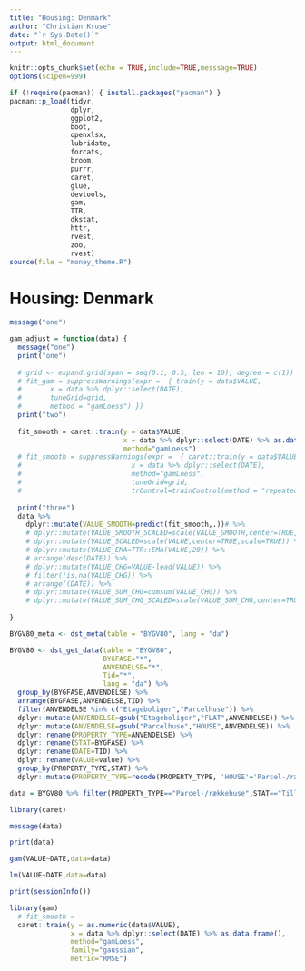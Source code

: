 ```yaml
---
title: "Housing: Denmark"
author: "Christian Kruse"
date: "`r Sys.Date()`"
output: html_document
---
```


```r
knitr::opts_chunk$set(echo = TRUE,include=TRUE,messsage=TRUE)
options(scipen=999)

```

```r
if (!require(pacman)) { install.packages("pacman") }
pacman::p_load(tidyr,
               dplyr,
               ggplot2,
               boot,
               openxlsx,
               lubridate,
               forcats,
               broom,
               purrr,
               caret,
               glue,
               devtools,
               gam,
               TTR,
               dkstat,
               httr,
               rvest,
               zoo,
               rvest)
source(file = "money_theme.R")


```

# Housing: Denmark

```r
message("one")
```

```r
gam_adjust = function(data) {
  message("one")
  print("one")
  
  # grid <- expand.grid(span = seq(0.1, 0.5, len = 10), degree = c(1))
  # fit_gam = suppressWarnings(expr =  { train(y = data$VALUE, 
  #       x = data %>% dplyr::select(DATE),
  #       tuneGrid=grid,
  #       method = "gamLoess") })
  print("two")
  
  fit_smooth = caret::train(y = data$VALUE,
                            x = data %>% dplyr::select(DATE) %>% as.data.frame(),
                            method="gamLoess")
  # fit_smooth = suppressWarnings(expr =  { caret::train(y = data$VALUE, 
  #                           x = data %>% dplyr::select(DATE), 
  #                           method="gamLoess",
  #                           tuneGrid=grid,
  #                           trControl=trainControl(method = "repeatedcv",number = 5,repeats = 1)) })
  
  print("three")
  data %>% 
    dplyr::mutate(VALUE_SMOOTH=predict(fit_smooth,.))# %>%
    # dplyr::mutate(VALUE_SMOOTH_SCALED=scale(VALUE_SMOOTH,center=TRUE,scale=TRUE)) %>%
    # dplyr::mutate(VALUE_SCALED=scale(VALUE,center=TRUE,scale=TRUE)) %>%
    # dplyr::mutate(VALUE_EMA=TTR::EMA(VALUE,20)) %>% 
    # arrange(desc(DATE)) %>% 
    # dplyr::mutate(VALUE_CHG=VALUE-lead(VALUE)) %>% 
    # filter(!is.na(VALUE_CHG)) %>% 
    # arrange((DATE)) %>% 
    # dplyr::mutate(VALUE_SUM_CHG=cumsum(VALUE_CHG)) %>% 
    # dplyr::mutate(VALUE_SUM_CHG_SCALED=scale(VALUE_SUM_CHG,center=TRUE,scale=TRUE))
  
}
```


```r
BYGV80_meta <- dst_meta(table = "BYGV80", lang = "da")
```


```r
BYGV80 <- dst_get_data(table = "BYGV80", 
                       BYGFASE="*",
                       ANVENDELSE="*",
                       Tid="*",
                       lang = "da") %>% 
  group_by(BYGFASE,ANVENDELSE) %>% 
  arrange(BYGFASE,ANVENDELSE,TID) %>% 
  filter(ANVENDELSE %in% c("Etageboliger","Parcelhuse")) %>% 
  dplyr::mutate(ANVENDELSE=gsub("Etageboliger","FLAT",ANVENDELSE)) %>% 
  dplyr::mutate(ANVENDELSE=gsub("Parcelhuse","HOUSE",ANVENDELSE)) %>% 
  dplyr::rename(PROPERTY_TYPE=ANVENDELSE) %>% 
  dplyr::rename(STAT=BYGFASE) %>% 
  dplyr::rename(DATE=TID) %>% 
  dplyr::rename(VALUE=value) %>% 
  group_by(PROPERTY_TYPE,STAT) %>% 
  dplyr::mutate(PROPERTY_TYPE=recode(PROPERTY_TYPE, 'HOUSE'='Parcel-/rækkehuse', 'FLAT'='Ejerlejlighed'))
```


```r
data = BYGV80 %>% filter(PROPERTY_TYPE=="Parcel-/rækkehuse",STAT=="Tilladt byggeri")
```

```r
library(caret)
```

```r
message(data)
```

```r
print(data)
```


```r
gam(VALUE~DATE,data=data)
```

```r
lm(VALUE~DATE,data=data)
```


```r
print(sessionInfo())
```

```r
library(gam)
  # fit_smooth = 
  caret::train(y = as.numeric(data$VALUE),
               x = data %>% dplyr::select(DATE) %>% as.data.frame(),
               method="gamLoess",
               family="gaussian",
               metric="RMSE")
```


